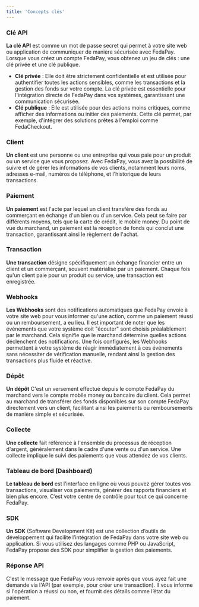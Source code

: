 ```yaml
---
title: 'Concepts clés'
---
```


### Clé API

**La clé API** est comme un mot de passe secret qui permet à votre site web ou application de communiquer de manière sécurisée avec FedaPay. Lorsque vous créez un compte FedaPay, vous obtenez un jeu de clés : une clé privée et une clé publique.

  - **Clé privée** : Elle doit être strictement confidentielle et est utilisée pour authentifier toutes les actions sensibles, comme les transactions et la gestion des fonds sur votre compte. La clé privée est essentielle pour l'intégration directe de FedaPay dans vos systèmes, garantissant une communication sécurisée.
  - **Clé publique** : Elle est utilisée pour des actions moins critiques, comme afficher des informations ou initier des paiements. Cette clé permet, par exemple, d'intégrer des solutions prêtes à l'emploi comme FedaCheckout.

### Client

**Un client** est une personne ou une entreprise qui vous paie pour un produit ou un service que vous proposez. Avec FedaPay, vous avez la possibilité de suivre et de gérer les informations de vos clients, notamment leurs noms, adresses e-mail, numéros de téléphone, et l'historique de leurs transactions. 

### Paiement 

**Un paiement** est l'acte par lequel un client transfère des fonds au commerçant en échange d'un bien ou d'un service. Cela peut se faire par différents moyens, tels que la carte de crédit, le mobile money. Du point de vue du marchand, un paiement est la réception de fonds qui conclut une transaction, garantissant ainsi le règlement de l'achat.

### Transaction

**Une transaction** désigne spécifiquement un échange financier entre un client et un commerçant, souvent matérialisé par un paiement. Chaque fois qu'un client paie pour un produit ou service, une transaction est enregistrée.

### Webhooks

**Les Webhooks** sont des notifications automatiques que FedaPay envoie à votre site web pour vous informer qu'une action, comme un paiement réussi ou un remboursement, a eu lieu. Il est important de noter que les événements que votre système doit "écouter" sont choisis préalablement par le marchand. Cela signifie que le marchand détermine quelles actions déclenchent des notifications. Une fois configurés, les Webhooks permettent à votre système de réagir immédiatement à ces événements sans nécessiter de vérification manuelle, rendant ainsi la gestion des transactions plus fluide et réactive.

### Dépôt

**Un dépôt** C'est un versement effectué depuis le compte FedaPay du marchand vers le compte mobile money ou bancaire du client. Cela permet au marchand de transférer des fonds disponibles sur son compte FedaPay directement vers un client, facilitant ainsi les paiements ou remboursements de manière simple et sécurisée.

### Collecte

**Une collecte** fait référence à l'ensemble du processus de réception d'argent, généralement dans le cadre d'une vente ou d'un service. Une collecte implique le suivi des paiements que vous attendez de vos clients.

### Tableau de bord (Dashboard)

**Le tableau de bord** est l'interface en ligne où vous pouvez gérer toutes vos transactions, visualiser vos paiements, générer des rapports financiers et bien plus encore. C’est votre centre de contrôle pour tout ce qui concerne FedaPay.

### SDK

**Un SDK** (Software Development Kit) est une collection d’outils de développement qui facilite l’intégration de FedaPay dans votre site web ou application. Si vous utilisez des langages comme PHP ou JavaScript, FedaPay propose des SDK pour simplifier la gestion des paiements.

### Réponse API

C'est le message que FedaPay vous renvoie après que vous ayez fait une demande via l'API (par exemple, pour créer une transaction). Il vous informe si l'opération a réussi ou non, et fournit des détails comme l’état du paiement.
